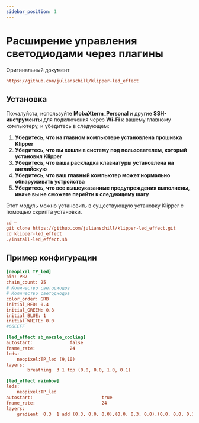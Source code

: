 ```yaml
---
sidebar_position: 1
---
```





# Расширение управления светодиодами через плагины

Оригинальный документ

```cfg
https://github.com/julianschill/klipper-led_effect
```

## Установка

Пожалуйста, используйте **MobaXterm_Personal** и другие **SSH-инструменты** для подключения через **Wi-Fi** к вашему главному компьютеру, и убедитесь в следующем:

1. **Убедитесь, что на главном компьютере установлена прошивка Klipper**
2. **Убедитесь, что вы вошли в систему под пользователем, который установил Klipper**
3. **Убедитесь, что ваша раскладка клавиатуры установлена на английскую**
4. **Убедитесь, что ваш главный компьютер может нормально обнаруживать устройства**
5. **Убедитесь, что все вышеуказанные предупреждения выполнены, иначе вы не сможете перейти к следующему шагу**

Этот модуль можно установить в существующую установку Klipper с помощью скрипта установки.

```cfg
cd ~
git clone https://github.com/julianschill/klipper-led_effect.git
cd klipper-led_effect
./install-led_effect.sh
```

## Пример конфигурации

```cfg
[neopixel TP_led]
pin: PB7
chain_count: 25
# Количество светодиодов
# Количество светодиодов
color_order: GRB
initial_RED: 0.4    
initial_GREEN: 0.8
initial_BLUE: 1
initial_WHITE: 0.0
#66CCFF 

[led_effect sb_nozzle_cooling]
autostart:              false
frame_rate:             24
leds:
    neopixel:TP_led (9,10)
layers:
        breathing  3 1 top (0.0, 0.0, 1.0, 0.1)

[led_effect rainbow]
leds:
    neopixel:TP_led
autostart:                          true
frame_rate:                         24
layers:
    gradient  0.3  1 add (0.3, 0.0, 0.0),(0.0, 0.3, 0.0),(0.0, 0.0, 0.3)

```
